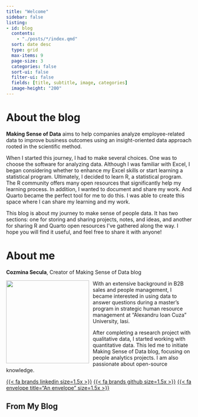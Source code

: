 ```yaml
---
title: "Welcome"
sidebar: false
listing: 
- id: blog
  contents: 
    - "./posts/*/index.qmd"
  sort: date desc
  type: grid
  max-items: 9
  page-size: 3
  categories: false
  sort-ui: false
  filter-ui: false
  fields: [title, subtitle, image, categories] 
  image-height: "200"
---
```


# About the blog

**Making Sense of Data** aims to help companies analyze employee-related data to improve business outcomes using an insight-oriented data approach rooted in the scientific method.

When I started this journey, I had to make several choices. One was to choose the software for analyzing data. Although I was familiar with Excel, I began considering whether to enhance my Excel skills or start learning a statistical program. Ultimately, I decided to learn R, a statistical program. The R community offers many open resources that significantly help my learning process. In addition, I wanted to document and share my work. And Quarto became the perfect tool for me to do this. I was able to create this space where I can share my learning and my work.

This blog is about my journey to make sense of people data. It has two sections: one for storing and sharing projects, notes, and ideas, and another for sharing R and Quarto open resources I've gathered along the way. I hope you will find it useful, and feel free to share it with anyone!

# About me

**Cozmina Secula**, Creator of Making Sense of Data blog

![](profile.jpg){style="float:left; padding: 0 10px 0 0;" fig-alt="Headshot of Cozmina Secula" width="225"}

With an extensive background in B2B sales and people management, I became interested in using data to answer questions during a master’s program in strategic human resource management at "Alexandru Ioan Cuza" University, Iasi.

After completing a research project with qualitative data, I started working with quantitative data. This led me to initiate Making Sense of Data blog, focusing on people analytics projects. I am also passionate about open-source knowledge.

[{{< fa brands linkedin size=1.5x >}}](https://www.linkedin.com/in/cozminasecula/) [{{< fa brands github size=1.5x >}}](https://github.com/CozminaSecula) [{{< fa envelope title="An envelope" size=1.5x >}}](mailto:cozmina.secula@gmail.com)

## From My Blog
